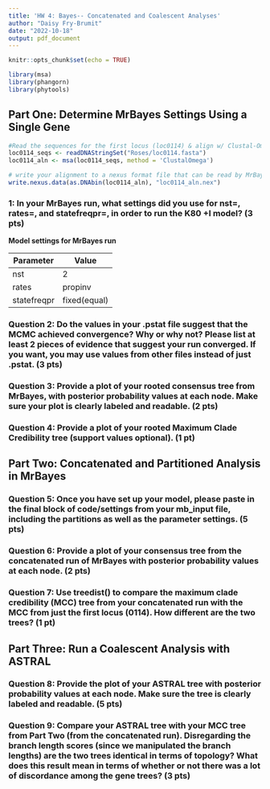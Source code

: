```yaml
---
title: 'HW 4: Bayes-- Concatenated and Coalescent Analyses'
author: "Daisy Fry-Brumit"
date: "2022-10-18"
output: pdf_document
---
```


```r
knitr::opts_chunk$set(echo = TRUE)

library(msa)
library(phangorn)
library(phytools)
```

## Part One: Determine MrBayes Settings Using a Single Gene

```r
#Read the sequences for the first locus (loc0114) & align w/ Clustal-Omega
loc0114_seqs <- readDNAStringSet("Roses/loc0114.fasta")
loc0114_aln <- msa(loc0114_seqs, method = 'ClustalOmega')

# write your alignment to a nexus format file that can be read by MrBayes
write.nexus.data(as.DNAbin(loc0114_aln), "loc0114_aln.nex")
```

### 1: In your MrBayes run, what settings did you use for nst=, rates=, and statefreqpr=, in order to run the K80 +I model? (3 pts)

**Model settings for MrBayes run**

| Parameter | Value |
| --- | --- |
| nst | 2 |
| rates | propinv |
| statefreqpr | fixed(equal) |

### Question 2: Do the values in your .pstat file suggest that the MCMC achieved convergence? Why or why not? Please list at least 2 pieces of evidence that suggest your run converged. If you want, you may use values from other files instead of just .pstat. (3 pts)

### Question 3: Provide a plot of your rooted consensus tree from MrBayes, with posterior probability values at each node. Make sure your plot is clearly labeled and readable. (2 pts)

### Question 4: Provide a plot of your rooted Maximum Clade Credibility tree (support values optional). (1 pt)

## Part Two: Concatenated and Partitioned Analysis in MrBayes

### Question 5: Once you have set up your model, please paste in the final block of code/settings from your mb_input file, including the partitions as well as the parameter settings. (5 pts)

### Question 6: Provide a plot of your consensus tree from the concatenated run of MrBayes with posterior probability values at each node. (2 pts)

### Question 7: Use treedist() to compare the maximum clade credibility (MCC) tree from your concatenated run with the MCC from just the first locus (0114). How different are the two trees? (1 pt)

## Part Three: Run a Coalescent Analysis with ASTRAL

### Question 8: Provide the plot of your ASTRAL tree with posterior probability values at each node. Make sure the tree is clearly labeled and readable. (5 pts)

### Question 9: Compare your ASTRAL tree with your MCC tree from Part Two (from the concatenated run).  Disregarding the branch length scores (since we manipulated the branch lengths) are the two trees identical in terms of topology? What does this result mean in terms of whether or not there was a lot of discordance among the gene trees? (3 pts)